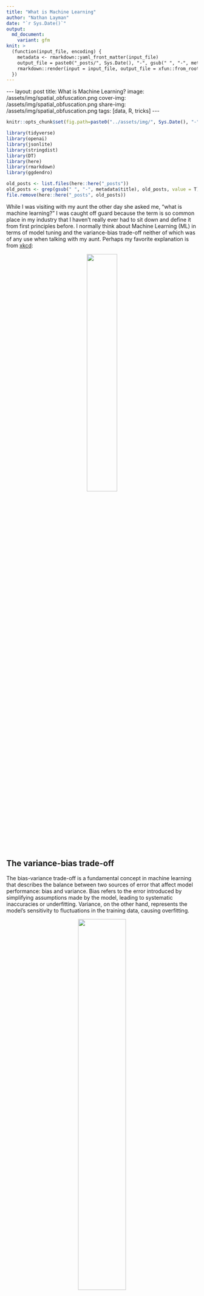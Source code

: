 ```yaml
---
title: "What is Machine Learning"
author: "Nathan Layman"
date: "`r Sys.Date()`"
output:
  md_document:
    variant: gfm
knit: >
  (function(input_file, encoding) {
    metadata <- rmarkdown::yaml_front_matter(input_file)
    output_file = paste0("_posts/", Sys.Date(), "-", gsub(" ", "-", metadata$title), ".md")
    rmarkdown::render(input = input_file, output_file = xfun::from_root(output_file))
  })
---
```


```{=html}
---
layout: post
title: What is Machine Learning?
image: /assets/img/spatial_obfuscation.png
cover-img: /assets/img/spatial_obfuscation.png
share-img: /assets/img/spatial_obfuscation.png
tags: [data, R, tricks]
---
```

```r
knitr::opts_chunk$set(fig.path=paste0("../assets/img/", Sys.Date(), "-", gsub(" ", "-", metadata$title), "_files/"))

library(tidyverse)
library(openai)
library(jsonlite)
library(stringdist)
library(DT)
library(here)
library(rmarkdown)
library(ggdendro)

old_posts <- list.files(here::here("_posts"))
old_posts <- grep(gsub(" ", "-", metadata$title), old_posts, value = T)
file.remove(here::here("_posts", old_posts))
```

While I was visiting with my aunt the other day she asked me, “what is machine learning?” I was caught off guard because the term is so common place in my industry that I haven’t really ever had to sit down and define it from first principles before. I normally think about Machine Learning (ML) in terms of model tuning and the variance-bias trade-off neither of which was of any use when talking with my aunt. Perhaps my favorite explanation is from [xkcd](https://xkcd.com/1838/):

<p style="text-align:center;">
<img src="https://imgs.xkcd.com/comics/machine_learning_2x.png" width="40%">
</p>

## The variance-bias trade-off

The bias-variance trade-off is a fundamental concept in machine learning that describes the balance between two sources of error that affect model performance: bias and variance. Bias refers to the error introduced by simplifying assumptions made by the model, leading to systematic inaccuracies or underfitting. Variance, on the other hand, represents the model's sensitivity to fluctuations in the training data, causing overfitting. 

<p style="text-align:center;">
<img src="https://upload.wikimedia.org/wikipedia/commons/thumb/9/9f/Bias_and_variance_contributing_to_total_error.svg/1920px-Bias_and_variance_contributing_to_total_error.svg.png" width="50%">
</p>

An optimal model minimizes the total error by striking a balance between bias and variance. Too much bias results in an overly simple model that misses relevant patterns, while too much variance creates an overly complex model that captures noise rather than the underlying data structure. Finding this balance is important for both classification and regression based problems.

<p style="text-align:center;">
<img src="https://365datascience.com/resources/blog/x671k7dla1f-overfitting-vs-underfitting-classification-examples.png" width="75%">
</p>

Unfortunately the 'sweet-spot' between bias and variances **depends on how much data you have.**

But how do we control where we land on the variance-bias trade-off? In short, by changing the flexibility of the model. This is often done by tuning the levers, switches, and dials in our model fitting method to ramp up or ramp down model complexity in different way hunting for the perfect balance between bias and variance. For tree-based methods like boosted regression trees this could, in example, involve controlling the maximum tree depth. The way we identify the optimal tree depth is by holding back a part of our data to tune against.

## The train-validate-test split

Using a train-validate-test split ensures that models generalize well to new data. By splitting the data into three sets, we can effectively train the model on the training set, tune hyper-parameters and make decisions on model performance using the validation set, and finally, evaluate the model's performance on a hold-out test set. The splits look like this in tidymodels:

<p style="text-align:center;">
<img src="https://www.tidymodels.org/start/case-study/img/validation-split.svg" width="50%">
</p>

A downside is that we set aside parts of the data twice, reducing the amount of data available for training. Techniques like Cross-Validation help to avoid reducing the amount of data too much by allowing all data points to be used for both training and validation. Instead of splitting off a single validation set, cross-validation partitions the data into multiple subsets and trains the model on different combinations, each time validating on the remaining subset. This method ensures that every data point is utilized for validation without significantly reducing the training data size and, as a bonus, prevents outlier datapoints from unduly influencing hyper-parameter selection.

## My definition

And that's it. Those are the things that make up Machine Learning. Not all methods tune hyper-parameters but ultimately I think of Machine Learning as **any computational process that can improve both it’s answers *and it’s method* over time or with the addition of new data**. In the xkcd comic above not only do the answers that come out of the box become refined (hopefully!) when you pour more data in but the organization of the pile improves as well. ML is a pile that stirs itself. And a good sign you're dealing with an ML based approach is if you see that train-validate-test split.

But why would you want to use ML anyway? Well, when is it okay to over fit? Maybe if you're interested in the noise or you just care about describing your particular dataset and not predicting outside the range of your data. 

I would love to hear your thoughts! What are your general definitions of Machine Learning for a non-expert audience? When should you use, or avoid using, ML methods?

Be well.

## Resources

1. [Tidymodels example](https://www.tidymodels.org/start/case-study/)
2. [Coursera Machine Learning Course](https://www.coursera.org/learn/machine-learning)
3. [Kaggle](https://www.kaggle.com/)
4. [Google Developers Machine Learning Crash Course](https://developers.google.com/machine-learning/crash-course)
5. [Towards data sciece on Medium](https://towardsdatascience.com/)
